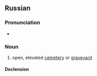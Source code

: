 ==Russian==

===Pronunciation===
* {{ru-IPA|бу́ява}}

===Noun===
{{ru-noun+|бу́ява}}

# {{lb|ru|Northern Russia}} open, elevated [[cemetery]] or [[graveyard]]
#: {{syn|ru|бу́ево|кла́дбище|моги́ла}}

====Declension====
{{ru-noun-table|бу́ява}}